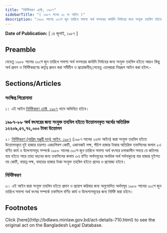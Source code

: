 ```yaml
---
title: "নির্দিষ্টকরণ এ্যাক্ট, ১৯৮৭"
sidebarTitle: "( ১৯৮৭ সনের ৩১ নং আইন )"
description: "১৯৮৮ সালের ৩০শে জুন তারিখে সমাপ্য অর্থ বত্সরের কার্যাদি নির্বাহের জন্য সংযুক্ত তহবিল হইতে আরও কিছু অর্থ প্রদান ও নির্দিষ্টকরণের কর্তৃত্ব প্রদানের জন্য প্রণীত আইন৷"
---
```


**Date of Publication:** [ ১৪ জুলাই, ১৯৮৭ ]

## Preamble

যেহেতু ১৯৮৮ সালের ৩০শে জুন তারিখে সমাপ্য অর্থ বত্সরের কার্যাদি নির্বাহের জন্য সংযুক্ত তহবিল হইতে আরও কিছু অর্থ প্রদান ও নির্দিষ্টকরণের কর্তৃত্ব প্রদান করা সমীচীন ও প্রয়োজনীয়;সেহেতু এতদ্‌দ্বারা নিম্নরূপ আইন করা হইল:-

## Sections/Articles

### সংক্ষিপ্ত শিরোনামা

১। এই আইন [নির্দিষ্টকরণ এ্যাক্ট, ১৯৮৭](/laws/act-710 "নির্দিষ্টকরণ এ্যাক্ট, ১৯৮৭") নামে অভিহিত হইবে।

### ১৯৮৭-৮৮ অর্থ বৎসরের জন্য সংযুক্ত তহবিল হইতে উত্তোলনকৃত অর্থের অতিরিক্ত ১২২০৯,৫২,৭২,০০০ টাকা উত্তোলন

২। [নির্দিষ্টকরণ (অগ্রিম মঞ্জুরী দান) আইন, ১৯৮৭](/laws/act-708 "নির্দিষ্টকরণ (অগ্রিম মঞ্জুরী দান) আইন, ১৯৮৭") (১৯৮৭ সালের ২৬নং আইন) দ্বারা সংযুক্ত তহবিল হইতে উত্তোলনকৃত দুই হাজার চারশত একচলিস্নশ কোটি, একানব্বই লক্ষ, পঁচিশ হাজার টাকার অতিরিক্ত তফসিলের কলাম ২এ বর্ণিত কার্য ও উদ্দেশ্যসমূহ সম্পর্কে ১৯৮৮ সালের ৩০শে জুন তারিখে সমাপ্য অর্থ বৎসরে চলাকালীন সময়ে যে কতিপয় ব্যয় হইতে পারে তাহা বহনের জন্য তফসিলের কলাম ৩এ বর্ণিত অর্থসমূহের অনধিক অর্থ সর্বসাকুল্যে বার হাজার দুইশত নয় কোটি, বায়ান্ন লক্ষ, বাহাত্তর হাজার টাকা সংযুক্ত তহবিল হইতে প্রদেয় ও প্রযোজ্য হইবে।

### নির্দিষ্টকরণ

৩। এই আইন দ্বারা সংযুক্ত তহবিল হইতে প্রদান ও প্রয়োগ করিবার জন্য অনুমোদিত অর্থসমূহ ১৯৮৮ সালের ৩০শে জুন তারিখে সমাপ্য অর্থ বৎসর সম্পর্কে তফসিলে বর্ণিত কার্য ও উদ্দেশ্যসমূহের জন্য নির্দিষ্ট করা হইবে।

## Footnotes

<Note>
  Click [here](http://bdlaws.minlaw.gov.bd/act-details-710.html) to see the original act on the Bangladesh Legal Database.
</Note>

